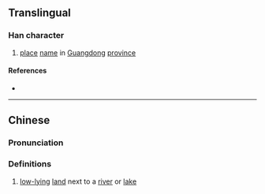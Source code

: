{{character info/new}}
==Translingual==

===Han character===
{{Han char|rn=32|rad=土|as=10|sn=13|four=37104|canj=IBG|ids=⿱朗土}}

# [[place]] [[name]] in [[Guangdong]] [[province]]

====References====
* {{Han ref|kx=0238.191|hdz=10476.040|uh=5871|ud=22641|bh=DCF1|bd=56561}}

----

==Chinese==
{{zh-forms}}

===Pronunciation===
{{zh-pron
|m=lǎng
|c=long5
|cat=
}}

===Definitions===
{{zh-hanzi}}

# [[low-lying]] [[land]] next to a [[river]] or [[lake]] {{gl|often used in placenames in [[Guangdong]] province}}